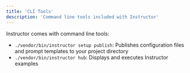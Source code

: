 ```yaml
---
title: 'CLI Tools'
description: 'Command line tools included with Instructor'
---
```


Instructor comes with command line tools:
 - `./vendor/bin/instructor setup publish`: Publishes configuration files and prompt templates to your project directory
 - `./vendor/bin/instructor hub`: Displays and executes Instructor examples
